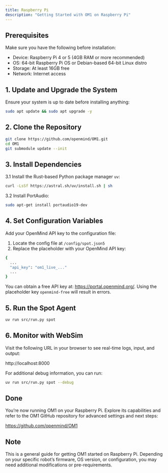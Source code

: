 ```yaml
---
title: Raspberry Pi
description: "Getting Started with OM1 on Raspberry Pi"
---
```


## Prerequisites

Make sure you have the following before installation:

- Device: Raspberry Pi 4 or 5 (4GB RAM or more recommended)
- OS: 64-bit Raspberry Pi OS or Debian-based 64-bit Linux distro
- Storage: At least 16GB free
- Network: Internet access

## 1. Update and Upgrade the System

Ensure your system is up to date before installing anything:

```bash
sudo apt update && sudo apt upgrade -y
```

## 2. Clone the Repository

```bash
git clone https://github.com/openmind/OM1.git
cd OM1
git submodule update --init
```

## 3. Install Dependencies

 3.1 Install the Rust-based Python package manager `uv`:

```bash
curl -LsSf https://astral.sh/uv/install.sh | sh
```

3.2 Install PortAudio:

```bash
sudo apt-get install portaudio19-dev
```

## 4. Set Configuration Variables

Add your OpenMind API key to the configuration file:

1. Locate the config file at `/config/spot.json5`
2. Replace the placeholder with your OpenMind API key:

```bash
{
  ...
  "api_key": "om1_live_..."
  ...
}
```

You can obtain a free API key at: https://portal.openmind.org/. Using the placeholder key `openmind-free` will result in errors.

## 5. Run the Spot Agent

```bash
uv run src/run.py spot
```

## 6. Monitor with WebSim

Visit the following URL in your browser to see real-time logs, input, and output:

http://localhost:8000

For additional debug information, you can run:

```bash
uv run src/run.py spot --debug
```

## Done

You’re now running OM1 on your Raspberry Pi. Explore its capabilities and refer to the OM1 GitHub repository for advanced settings and next steps:

https://github.com/openmind/OM1


## Note

This is a general guide for getting OM1 started on Raspberry Pi. Depending on your specific robot’s firmware, OS version, or configuration, you may need additional modifications or pre-requirements.
